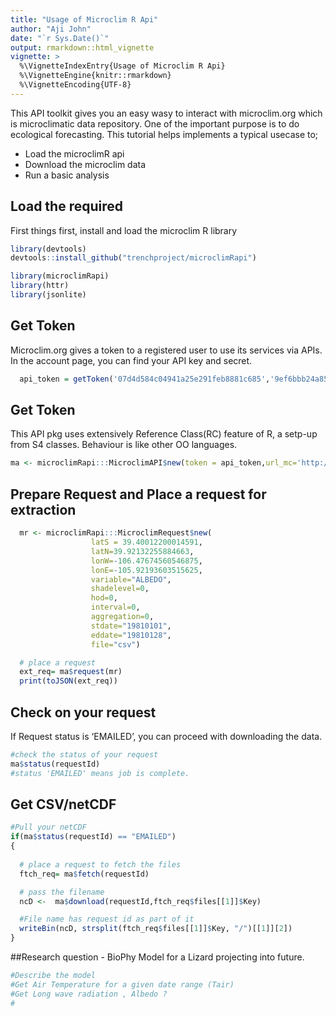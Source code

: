 ```yaml
---
title: "Usage of Microclim R Api"
author: "Aji John"
date: "`r Sys.Date()`"
output: rmarkdown::html_vignette
vignette: >
  %\VignetteIndexEntry{Usage of Microclim R Api}
  %\VignetteEngine{knitr::rmarkdown}
  %\VignetteEncoding{UTF-8}
---
```


This API toolkit gives you an easy wasy to interact with microclim.org which is
 microclimatic data repository. One of the important purpose is to do ecological forecasting. This tutorial helps implements a typical usecase to;

- Load the microclimR api
- Download the microclim data
- Run a basic analysis

## Load the required

First things first, install and load the microclim R library

```r

library(devtools)
devtools::install_github("trenchproject/microclimRapi")

library(microclimRapi)
library(httr)
library(jsonlite)
```

## Get Token

Microclim.org gives a token to a registered user to use its services via APIs. In the account page, you can find your API key and secret.

```r
  api_token = getToken('07d4d584c04941a25e291feb8881c685','9ef6bbb24a855fbb765f3890e05592f4','localhost:3000/')
```

## Get Token

This API pkg uses extensively Reference Class(RC) feature of R, a setp-up from S4 classes. Behaviour is like other OO languages.

```r
ma <- microclimRapi:::MicroclimAPI$new(token = api_token,url_mc='http://localhost:3000/')
```

## Prepare Request and Place a request for extraction

```r
  mr <- microclimRapi:::MicroclimRequest$new(
                  latS = 39.40012200014591,
                  latN=39.92132255884663,
                  lonW=-106.47674560546875,
                  lonE=-105.92193603515625,
                  variable="ALBEDO",
                  shadelevel=0,
                  hod=0,
                  interval=0,
                  aggregation=0,
                  stdate="19810101",
                  eddate="19810128",
                  file="csv")

  # place a request
  ext_req= ma$request(mr)
  print(toJSON(ext_req))
```



## Check on your request

If Request status is 'EMAILED', you can proceed with downloading the data.

```r
#check the status of your request
ma$status(requestId)
#status 'EMAILED' means job is complete.

```

## Get CSV/netCDF
```r
#Pull your netCDF
if(ma$status(requestId) == "EMAILED")
{
  
  # place a request to fetch the files
  ftch_req= ma$fetch(requestId)

  # pass the filename
  ncD <-  ma$download(requestId,ftch_req$files[[1]]$Key)

  #File name has request id as part of it
  writeBin(ncD, strsplit(ftch_req$files[[1]]$Key, "/")[[1]][2])
}

```

##Research question - BioPhy Model for a Lizard projecting into future.


```r
#Describe the model
#Get Air Temperature for a given date range (Tair)
#Get Long wave radiation , Albedo ?
#


```

